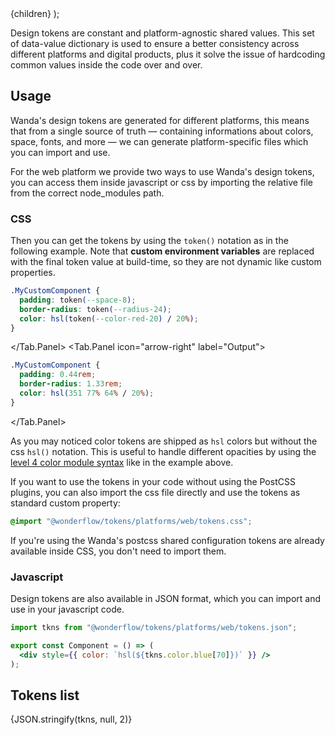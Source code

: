 
  <MdxLayout title="Design tokens" description="One way to bring them all">
    {children}
  </MdxLayout>
);

Design tokens are constant and platform-agnostic shared values. This set of data-value dictionary is used to ensure a better consistency across different platforms and digital products, plus it solve the issue of hardcoding common values inside the code over and over.

## Usage

Wanda's design tokens are generated for different platforms, this means that from a single source of truth — containing informations about colors, space, fonts, and more — we can generate platform-specific files which you can import and use.

For the web platform we provide two ways to use Wanda's design tokens, you can access them inside javascript or css by importing the relative file from the correct node_modules path.

### CSS

Then you can get the tokens by using the `token()` notation as in the following example. Note that **custom environment variables** are replaced with the final token value at build-time, so they are not dynamic like custom properties.

<Tab>
  <Tab.Panel icon="layer-group" label="Source">

```css hideCopy
.MyCustomComponent {
  padding: token(--space-8);
  border-radius: token(--radius-24);
  color: hsl(token(--color-red-20) / 20%);
}
```

  </Tab.Panel>
  <Tab.Panel icon="arrow-right" label="Output">

```css hideCopy
.MyCustomComponent {
  padding: 0.44rem;
  border-radius: 1.33rem;
  color: hsl(351 77% 64% / 20%);
}
```

  </Tab.Panel>
</Tab>

As you may noticed color tokens are shipped as `hsl` colors but without the css `hsl()` notation. This is useful to handle different opacities by using the [level 4 color module syntax](https://www.w3.org/TR/css-color-4/#the-hsl-notation) like in the example above.

If you want to use the tokens in your code without using the PostCSS plugins, you can also import the css file directly and use the tokens as standard custom property:

```css
@import "@wonderflow/tokens/platforms/web/tokens.css";
```

<Snackbar kind="positive" title="About css tokens">
  If you're using the Wanda's postcss shared configuration tokens are already
  available inside CSS, you don't need to import them.
</Snackbar>

### Javascript

Design tokens are also available in JSON format, which you can import and use in your javascript code.

```jsx
import tkns from "@wonderflow/tokens/platforms/web/tokens.json";

export const Component = () => (
  <div style={{ color: `hsl(${tkns.color.blue[70]})` }} />
);
```

## Tokens list

<CodeBlock className="language-json">{JSON.stringify(tkns, null, 2)}</CodeBlock>
